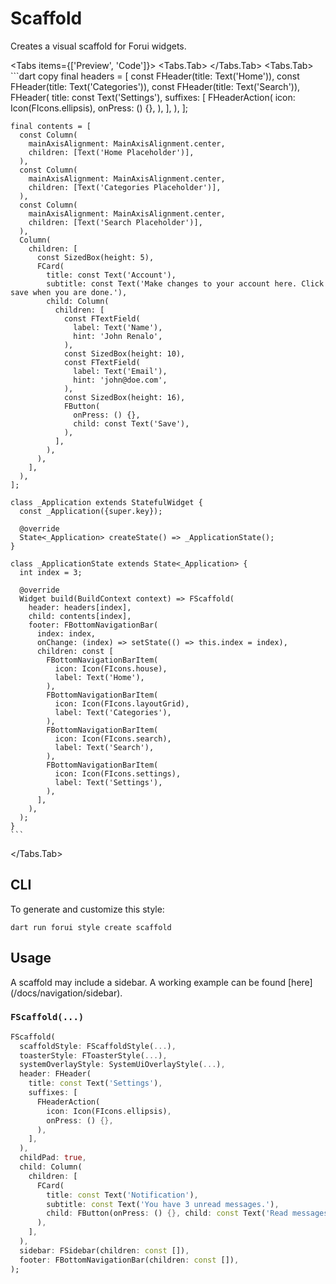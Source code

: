 
# Scaffold

Creates a visual scaffold for Forui widgets.

<LinkBadgeGroup>
    <LinkBadge label="API Reference" href="https://pub.dev/documentation/forui/latest/forui.widgets.scaffold/"/>
</LinkBadgeGroup>

<Tabs items={['Preview', 'Code']}>
  <Tabs.Tab>
    <Widget name='scaffold' query={{}} height={600}/>
  </Tabs.Tab>
  <Tabs.Tab>
    ```dart copy
    final headers = [
      const FHeader(title: Text('Home')),
      const FHeader(title: Text('Categories')),
      const FHeader(title: Text('Search')),
      FHeader(
        title: const Text('Settings'),
        suffixes: [
          FHeaderAction(
            icon: Icon(FIcons.ellipsis),
            onPress: () {},
          ),
        ],
      ),
    ];

    final contents = [
      const Column(
        mainAxisAlignment: MainAxisAlignment.center,
        children: [Text('Home Placeholder')],
      ),
      const Column(
        mainAxisAlignment: MainAxisAlignment.center,
        children: [Text('Categories Placeholder')],
      ),
      const Column(
        mainAxisAlignment: MainAxisAlignment.center,
        children: [Text('Search Placeholder')],
      ),
      Column(
        children: [
          const SizedBox(height: 5),
          FCard(
            title: const Text('Account'),
            subtitle: const Text('Make changes to your account here. Click save when you are done.'),
            child: Column(
              children: [
                const FTextField(
                  label: Text('Name'),
                  hint: 'John Renalo',
                ),
                const SizedBox(height: 10),
                const FTextField(
                  label: Text('Email'),
                  hint: 'john@doe.com',
                ),
                const SizedBox(height: 16),
                FButton(
                  onPress: () {},
                  child: const Text('Save'),
                ),
              ],
            ),
          ),
        ],
      ),
    ];

    class _Application extends StatefulWidget {
      const _Application({super.key});

      @override
      State<_Application> createState() => _ApplicationState();
    }

    class _ApplicationState extends State<_Application> {
      int index = 3;

      @override
      Widget build(BuildContext context) => FScaffold(
        header: headers[index],
        child: contents[index],
        footer: FBottomNavigationBar(
          index: index,
          onChange: (index) => setState(() => this.index = index),
          children: const [
            FBottomNavigationBarItem(
              icon: Icon(FIcons.house),
              label: Text('Home'),
            ),
            FBottomNavigationBarItem(
              icon: Icon(FIcons.layoutGrid),
              label: Text('Categories'),
            ),
            FBottomNavigationBarItem(
              icon: Icon(FIcons.search),
              label: Text('Search'),
            ),
            FBottomNavigationBarItem(
              icon: Icon(FIcons.settings),
              label: Text('Settings'),
            ),
          ],
        ),
      );
    }
    ```

  </Tabs.Tab>
</Tabs>

## CLI

To generate and customize this style:

```shell copy
dart run forui style create scaffold
```

## Usage

<Callout type="info">
    A scaffold may include a sidebar. A working example can be found [here](/docs/navigation/sidebar).
</Callout>

### `FScaffold(...)`

```dart copy
FScaffold(
  scaffoldStyle: FScaffoldStyle(...),
  toasterStyle: FToasterStyle(...),
  systemOverlayStyle: SystemUiOverlayStyle(...),
  header: FHeader(
    title: const Text('Settings'),
    suffixes: [
      FHeaderAction(
        icon: Icon(FIcons.ellipsis),
        onPress: () {},
      ),
    ],
  ),
  childPad: true,
  child: Column(
    children: [
      FCard(
        title: const Text('Notification'),
        subtitle: const Text('You have 3 unread messages.'),
        child: FButton(onPress: () {}, child: const Text('Read messages')),
      ),
    ],
  ),
  sidebar: FSidebar(children: const []),
  footer: FBottomNavigationBar(children: const []),
);
```
